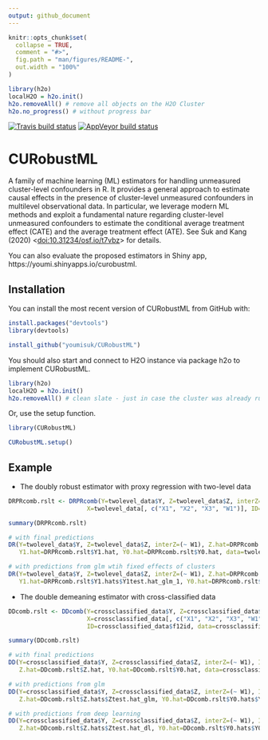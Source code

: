 ```yaml
---
output: github_document
---
```


<!-- README.md is generated from README.Rmd. Please edit that file -->

```r
knitr::opts_chunk$set(
  collapse = TRUE,
  comment = "#>",
  fig.path = "man/figures/README-",
  out.width = "100%"
)

library(h2o)
localH2O = h2o.init()
h2o.removeAll() # remove all objects on the H2O Cluster
h2o.no_progress() # without progress bar
```

<!-- badges: start -->
[![Travis build status](https://travis-ci.com/youmisuk/CURobustML.svg?branch=master)](https://travis-ci.com/youmisuk/CURobustML)
[![AppVeyor build status](https://ci.appveyor.com/api/projects/status/github/youmisuk/CURobustML?branch=master&svg=true)](https://ci.appveyor.com/project/youmisuk/CURobustML)
<!-- badges: end -->

# CURobustML

A family of machine learning (ML) estimators for handling unmeasured cluster-level confounders in R. It provides a general approach to estimate causal effects in the presence of cluster-level unmeasured confounders in multilevel observational data. In particular, we leverage modern ML methods and exploit a fundamental nature regarding cluster-level unmeasured confounders to estimate the conditional average treatment effect (CATE) and the average treatment effect (ATE). See Suk and Kang (2020) <[doi:10.31234/osf.io/t7vbz](https://doi.org/10.31234/osf.io/t7vbz)> for details. 

You can also evaluate the proposed estimators in Shiny app, https://youmi.shinyapps.io/curobustml.

## Installation

You can install the most recent version of CURobustML from GitHub with:

``` r
install.packages("devtools")
library(devtools)

install_github("youmisuk/CURobustML")
```

You should also start and connect to H2O instance via package h2o to implement CURobustML. 

```r
library(h2o)
localH2O = h2o.init()
h2o.removeAll() # clean slate - just in case the cluster was already running
```

Or, use the setup function.

```r
library(CURobustML)

CURobustML.setup()
```


## Example

- The doubly robust estimator with proxy regression with two-level data

```r
DRPRcomb.rslt <- DRPRcomb(Y=twolevel_data$Y, Z=twolevel_data$Z, interZ=(~ W1),
                      X=twolevel_data[, c("X1", "X2", "X3", "W1")], ID=twolevel_data$id, data=twolevel_data)

summary(DRPRcomb.rslt)

# with final predictions
DR(Y=twolevel_data$Y, Z=twolevel_data$Z, interZ=(~ W1), Z.hat=DRPRcomb.rslt$Z.hat,
   Y1.hat=DRPRcomb.rslt$Y1.hat, Y0.hat=DRPRcomb.rslt$Y0.hat, data=twolevel_data)

# with predictions from glm wtih fixed effects of clusters
DR(Y=twolevel_data$Y, Z=twolevel_data$Z, interZ=(~ W1), Z.hat=DRPRcomb.rslt$Z.hats$Ztest.hat_glm_1,
   Y1.hat=DRPRcomb.rslt$Y1.hats$Y1test.hat_glm_1, Y0.hat=DRPRcomb.rslt$Y0.hats$Y0test.hat_glm_1, data=twolevel_data)
```

- The double demeaning estimator with cross-classified data

```r
DDcomb.rslt <- DDcomb(Y=crossclassified_data$Y, Z=crossclassified_data$Z, interZ=(~ W1),
                      X=crossclassified_data[, c("X1", "X2", "X3", "W1", "Q1")],
                      ID=crossclassified_data$f12id, data=crossclassified_data)

summary(DDcomb.rslt)

# with final predictions
DD(Y=crossclassified_data$Y, Z=crossclassified_data$Z, interZ=(~ W1), ID=crossclassified_data$f12id,
   Z.hat=DDcomb.rslt$Z.hat, Y0.hat=DDcomb.rslt$Y0.hat, data=crossclassified_data)

# with predictions from glm
DD(Y=crossclassified_data$Y, Z=crossclassified_data$Z, interZ=(~ W1), ID=crossclassified_data$f12id,
   Z.hat=DDcomb.rslt$Z.hats$Ztest.hat_glm, Y0.hat=DDcomb.rslt$Y0.hats$Y0test.hat_glm, data=crossclassified_data)

# with predictions from deep learning
DD(Y=crossclassified_data$Y, Z=crossclassified_data$Z, interZ=(~ W1), ID=crossclassified_data$f12id,
   Z.hat=DDcomb.rslt$Z.hats$Ztest.hat_dl, Y0.hat=DDcomb.rslt$Y0.hats$Y0test.hat_dl, data=crossclassified_data)
```
